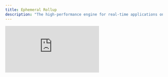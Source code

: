```yaml
---
title: Ephemeral Rollup
description: "The high-performance engine for real-time applications on Solana"
---
```


<div
  style={{
    position: "relative",
    paddingBottom: "56.25%",
    height: 0,
    overflow: "hidden",
  }}
>
  <iframe
    src="https://www.youtube.com/embed/yfgDZJJvydU?si=3k8ndg9Z69sv6_LE&list=PLWR_ZQiGMS8mIe1kPZe8OfHIbhvZqaM8V"
    title="Why Build with MagicBlock? Solve Scaling & UX Pain Points with Ephemeral Rollups"
    style={{
      position: "absolute",
      top: 0,
      left: 0,
      width: "100%",
      height: "100%",
    }}
    frameBorder="0"
    allow="accelerometer; autoplay; clipboard-write; encrypted-media; gyroscope; picture-in-picture; web-share"
    allowFullScreen
    referrerPolicy="strict-origin-when-cross-origin"
  />
</div>
<Card>
  [MagicBlock' Ephemeral
  Rollup](/pages/ephemeral-rollups-ers/introduction/ephemeral-rollup) is an
  extension of the Solana network designed for high-performance decentralized
  applications. It enhances Solana’s capabilities while preserving its
  composability and integrity.
</Card>

---

## Why Ephemeral Rollups?

While blockchain technology is revolutionizing decentralized applications, it still faces fundamental challenges in:

- **Latency** – Blockchain transaction speeds are too slow for real-time applications.
- **Cost** – Even "low-fee" blockchains can become expensive at scale.
- **Scalability** – Current architectures struggle to handle high-throughput applications.
- **Privacy** – Blockchains are by default public, meaning all data onchain can be read.

## **Benefits of MagicBlock's Ephemeral Rollup**

The ephemeral rollup functions as a **specialized SVM runtime** and can be **customized** to include:

- ✅ **Gasless Transactions** – Zero fees enabling scalability and mass adoption.
- ✅ **Faster Block Times** – Sub 10ms latency for seamless UX.
- ✅ **High-precision Scheduling** – Built-in automation to execute transactions.
- ✅ **Program and States Synchronization** – No fragementation, composable and upgradable.
- ✅ **Horizontal Scaling** – Multiple rollups on-demand for millions of transactions.
- ✅ **Familiar Tooling** – Reusability of existing and familiar programming language, libraries and testing tools.

<CardGroup cols={2}>
  <Card
    title="Ephemeral Rollup"
    icon="bolt"
    href="/pages/ephemeral-rollups-ers/introduction/ephemeral-rollup"
    iconType="duotone"
  >
    Learn how Ephemeral Rollups works
  </Card>
  <Card
    title="Magic Router"
    icon="router"
    href="/pages/ephemeral-rollups-ers/introduction/magic-router"
    iconType="duotone"
  >
    Learn how Magic Router works
  </Card>
  <Card
    title="Quickstart"
    icon="hammer"
    href="/pages/ephemeral-rollups-ers/how-to-guide/quickstart"
    iconType="duotone"
  >
    Try out with Rust, Anchor, and Typescript
  </Card>
  <Card
    title="Privacy"
    icon="shield-check"
    href="/pages/trusted-execution-environments-tees/introduction/onchain-privacy"
    iconType="duotone"
  >
    Build private, verifiable applications with TEEs
  </Card>
</CardGroup>
